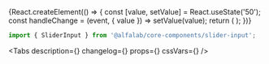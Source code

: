

<Meta title='Компоненты/Инпуты/SliderInput' component={SliderInput} />

<!-- Canvas -->

<Story name='SliderInput'>
    {React.createElement(() => {
        const [value, setValue] = React.useState('50');
        const handleChange = (event, { value }) => setValue(value);
        return (
            <SliderInput
                value={value}
                onChange={handleChange}
                min={number('min', 0)}
                max={number('max', 100)}
                step={number('step', 1)}
                pips={
                    boolean('pips', false) && {
                        mode: 'values',
                        values: [0, 50, 100],
                    }
                }
                block={boolean('block', false)}
                size={select('size', ['s', 'm', 'l', 'xl'], 's')}
                disabled={boolean('disabled', false)}
                placeholder={text('placeholder', '')}
                label={text('label', '')}
                hint={text('hint', '')}
                info={text('info', '')}
                error={text('error', '')}
                readOnly={boolean('readOnly', false)}
            />
        );
    })}
</Story>

<!-- Docs -->

<ComponentHeader
    name='SliderInput'
    version={version}
    package='@alfalab/core-components/slider-input'
    design='https://www.figma.com/file/cdNnkh2QdxuvYLrBm4cubM/Web-%3A%3A-Core-Default-Components?node-id=565%3A24123'
/>

```jsx
import { SliderInput } from '@alfalab/core-components/slider-input';
```

<Tabs
    description={<Description />}
    changelog={<Changelog />}
    props={<ArgsTable of={SliderInputTS} />}
    cssVars={<CssVars css={styles} />}
/>
